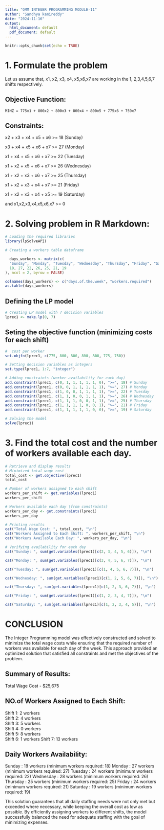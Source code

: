 ---
title: "QMM INTEGER PROGRAMMING MODULE-11"
author: "Sandhya kamireddy"
date: "2024-11-16"
output:
  html_document: default
  pdf_document: default
---

```{r setup, include=FALSE}
knitr::opts_chunk$set(echo = TRUE)
```

# 1. Formulate the problem


Let us assume that, x1, x2, x3, x4, x5,x6,x7 are working in the 1, 2,3,4,5,6,7 shifts respectively. 

## Objective Function:

    MINZ = 775x1 + 800x2 + 800x3 + 800x4 + 800x5 + 775x6 + 750x7


## Constraints:


 x2 + x3 + x4 + x5 + x6 >= 18 (Sunday)
 
 x3 + x4 + x5 + x6 + x7 >= 27 (Monday)
 
 x1 + x4 + x5 + x6 + x7 >= 22 (Tuesday)
 
 x1 + x2 + x5 + x6 + x7 >= 26 (Wednesday)
 
 x1 + x2 + x3 + x6 + x7 >= 25 (Thursday)
 
 x1 + x2 + x3 + x4 + x7 >= 21 (Friday)
 
 x1 + x2 + x3 + x4 + x5 >= 19 (Saturday)
 
 and x1,x2,x3,x4,x5,x6,x7 >= 0

#  2. Solving problem in R Markdown:

```{r}
# Loading the required libraries
library(lpSolveAPI)
```


```{r}
# Creating a workers table dataframe

  days_workers <- matrix(c(
  "Sunday", "Monday", "Tuesday", "Wednesday", "Thursday", "Friday", "Saturday",
  18, 27, 22, 26, 25, 21, 19
), ncol = 2, byrow = FALSE)

colnames(days_workers) <- c("days.of.the.week", "workers.required")
as.table(days_workers)
```

##  Defining the LP model
```{R}
# Creating LP model with 7 decision variables
lprec1 <- make.lp(0, 7)
```

##  Seting the objective function (minimizing costs for each shift)
```{R}
#  cost per worker
set.objfn(lprec1, c(775, 800, 800, 800, 800, 775, 750))
```

```{r}
# Setting decision variables as integers
set.type(lprec1, 1:7, "integer")
```


```{r}
# Adding constraints (worker availability for each day)
add.constraint(lprec1, c(0, 1, 1, 1, 1, 1, 0), ">=", 18) # Sunday
add.constraint(lprec1, c(0, 0, 1, 1, 1, 1, 1), ">=", 27) # Monday
add.constraint(lprec1, c(1, 0, 0, 1, 1, 1, 1), ">=", 22) # Tuesday
add.constraint(lprec1, c(1, 1, 0, 0, 1, 1, 1), ">=", 26) # Wednesday
add.constraint(lprec1, c(1, 1, 1, 0, 0, 1, 1), ">=", 25) # Thursday
add.constraint(lprec1, c(1, 1, 1, 1, 0, 0, 1), ">=", 21) # Friday
add.constraint(lprec1, c(1, 1, 1, 1, 1, 0, 0), ">=", 19) # Saturday
```


```{r}
# Solving the model
solve(lprec1)
```
# 3. Find the total cost and the number of workers available each day.

```{r}
# Retrieve and display results
# Minimized total wage cost
total_cost <- get.objective(lprec1)
total_cost
```

```{r}
# Number of workers assigned to each shift
workers_per_shift <- get.variables(lprec1)
workers_per_shift
```

```{r}
# Workers available each day (from constraints)
workers_per_day <- get.constraints(lprec1)
workers_per_day
```

```{r}
# Printing results
cat("Total Wage Cost: ", total_cost, "\n")
cat("Workers Assigned to Each Shift: ", workers_per_shift, "\n")
cat("Workers Available Each Day: ", workers_per_day, "\n")
```

```{r}
# Verifying availability for each day
cat("Sunday: ", sum(get.variables(lprec1)[c(2, 3, 4, 5, 6)]), "\n")
```

```{r}
cat("Monday: ", sum(get.variables(lprec1)[c(3, 4, 5, 6, 7)]), "\n")
```

```{r}
cat("Tuesday: ", sum(get.variables(lprec1)[c(1, 4, 5, 6, 7)]), "\n")
```

```{r}
cat("Wednesday: ", sum(get.variables(lprec1)[c(1, 2, 5, 6, 7)]), "\n")
```

```{r}
cat("Thursday: ", sum(get.variables(lprec1)[c(1, 2, 3, 6, 7)]), "\n")
```

```{r}
cat("Friday: ", sum(get.variables(lprec1)[c(1, 2, 3, 4, 7)]), "\n")
```

```{r}
cat("Saturday: ", sum(get.variables(lprec1)[c(1, 2, 3, 4, 5)]), "\n")
```

# CONCLUSION

The Integer Programming model was effectively constructed and solved to minimize the total wage costs while ensuring that the required number of workers was available for each day of the week. This approach provided an optimized solution that satisfied all constraints and met the objectives of the problem.

## Summary of Results:

  Total Wage Cost - $25,675
  
 
## NO.of Workers Assigned to Each Shift:
  
   Shift 1: 2  workers  
   Shift 2: 4  workers  
   Shift 3: 5  workers  
   Shift 4: 0  workers  
   Shift 5: 8  workers  
   Shift 6: 1  workers 
   Shift 7: 13 workers 
   
   
## Daily Workers Availability:

 Sunday    : 18 workers (minimum workers required: 18)
 Monday    : 27 workers (minimum workers required: 27)
 Tuesday   : 24 workers (minimum workers required: 22)
 Wednesday : 28 workers (minimum workers required: 26)
 Thursday  : 25 workers (minimum workers required: 25)
 Friday    : 24 workers (minimum workers required: 21)
 Saturday  : 19 workers (minimum workers required: 19)
 
 

This solution guarantees that all daily staffing needs were not only met but exceeded where necessary, while keeping the overall cost as low as possible. By efficiently assigning workers to different shifts, the model successfully balanced the need for adequate staffing with the goal of minimizing expenses.




